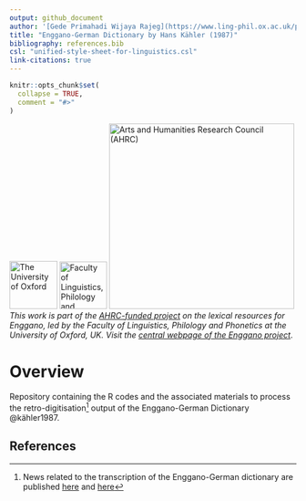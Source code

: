 ```yaml
---
output: github_document
author: '[Gede Primahadi Wijaya Rajeg](https://www.ling-phil.ox.ac.uk/people/gede-rajeg) <a itemprop="sameAs" content="https://orcid.org/0000-0002-2047-8621" href="https://orcid.org/0000-0002-2047-8621" target="orcid.widget" rel="noopener noreferrer" style="vertical-align:top;"><img src="https://orcid.org/sites/default/files/images/orcid_16x16.png" style="width:1em;margin-right:.5em;" alt="ORCID iD icon"></a>'
title: "Enggano-German Dictionary by Hans Kähler (1987)"
bibliography: references.bib
csl: "unified-style-sheet-for-linguistics.csl"
link-citations: true
---
```


<!-- README.md is generated from README.Rmd. Please edit that file -->

```r
knitr::opts_chunk$set(
  collapse = TRUE,
  comment = "#>"
)
```

<!-- badges: start -->

[![The University of Oxford](https://raw.githubusercontent.com/engganolang/digitised-holle-list/main/file-oxweb-logo.gif){width="84"}](https://www.ox.ac.uk/) [![Faculty of Linguistics, Philology and Phonetics, the University of Oxford](https://raw.githubusercontent.com/engganolang/digitised-holle-list/main/file-lingphil.png){width="83"}](https://www.ling-phil.ox.ac.uk/) [![Arts and Humanities Research Council (AHRC)](https://raw.githubusercontent.com/engganolang/digitised-holle-list/main/file-ahrc.png){width="325"}](https://www.ukri.org/councils/ahrc/) </br>*This work is part of the [AHRC-funded project](https://gtr.ukri.org/project/8AB0C3DC-F1C9-4CFA-BB4D-5BE748213372) on the lexical resources for Enggano, led by the Faculty of Linguistics, Philology and Phonetics at the University of Oxford, UK. Visit the [central webpage of the Enggano project](https://enggano.ling-phil.ox.ac.uk/)*.

<!-- badges: end -->

# Overview

Repository containing the R codes and the associated materials to process the retro-digitisation^[News related to the transcription of the Enggano-German dictionary are published [here](https://www.ling-phil.ox.ac.uk/news/2023/05/28/retro-digitisation-work-enggano-german-dictionary-udayana-university-indonesia) and [here](https://sasing.unud.ac.id/posts/boel-students-involved-in-research-project-led-by-researchers-from-the-university-of-oxford-uk)] output of the Enggano-German Dictionary @kähler1987.

## References
